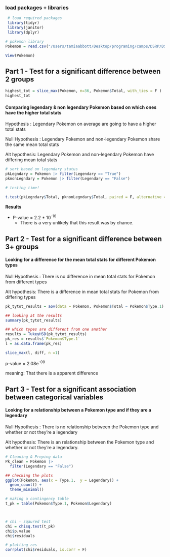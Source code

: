 ### load packages + libraries

```r
 # load required packages
 library(tidyr)
 library(janitor)
 library(dplyr)

# pokemon library 
Pokemon = read.csv("/Users/tamiaabbott/Desktop/programing/camps/DSRP/DSRP_2023/Data/Pokemon.csv")

View(Pokemon)
```

## Part 1 - Test for a significant difference between 2 groups 

```r
highest_tot = slice_max(Pokemon, n=36, Pokemon$Total, with_ties = F )
highest_tot
```

#### Comparing legendary & non legendary Pokemon based on which ones have the higher total stats

Hypothesis : Legendary Pokemon on average are going to have a higher total stats

Null Hypothesis : Legendary Pokemon and non-legendary Pokemon share the same mean total stats

Alt hypothesis: Legendary Pokemon and non-legendary Pokemon have differing mean total stats

```r
# sort based on legendary status 
pkLegndary = Pokemon |> filter(Legendary == "True")
pknonLegndary = Pokemon |> filter(Legendary == "False")

# testing time! 

t.test(pkLegndary$Total, pknonLegndary$Total, paired = F, alternative = "two.sided")
```

**Results**

-   P-value = 2.2 \* 10^-16^
    -   There is a very unlikely that this result was by chance.

## Part 2 - **Test for a significant difference between 3+ groups**

#### Looking for a difference for the mean total stats for different Pokemon types

Null Hypothesis : There is no difference in mean total stats for Pokemon from different types

Alt hypothesis: There is a difference in mean total stats for Pokemon from differing types

```r
pk_tytot_results = aov(data = Pokemon, Pokemon$Total ~ Pokemon$Type.1)

## looking at the results 
summary(pk_tytot_results)

## which types are different from one another 
results = TukeyHSD(pk_tytot_results)
pk_res = results$`Pokemon$Type.1`
l = as.data.frame(pk_res)
```

```r
slice_max(l, diff, n =1)
```

p-value = 2.08e^-09^

meaning: That there is a apparent difference

## Part 3 - **Test for a significant association between categorical variables**

#### Looking for a relationship between a Pokemon type and if they are a legendary

Null Hypothesis : There is no relationship between the Pokemon type and whether or not they're a legendary

Alt hypothesis: There is an relationship between the Pokemon type and whether or not they're a legendary.

```r
# Cleaning & Preping data 
Pk_clean = Pokemon |> 
  filter(Legendary == "False")

## checking the plots 
ggplot(Pokemon, aes(x = Type.1,  y = Legendary)) + 
  geom_count() +
  theme_minimal()
```

```r
# making a contingency table 
t_pk = table(Pokemon$Type.1, Pokemon$Legendary)



# chi - sqaured test 
chi = chisq.test(t_pk)
chi$p.value
chi$residuals

# plotting res 
corrplot(chi$residuals, is.corr = F)
```
